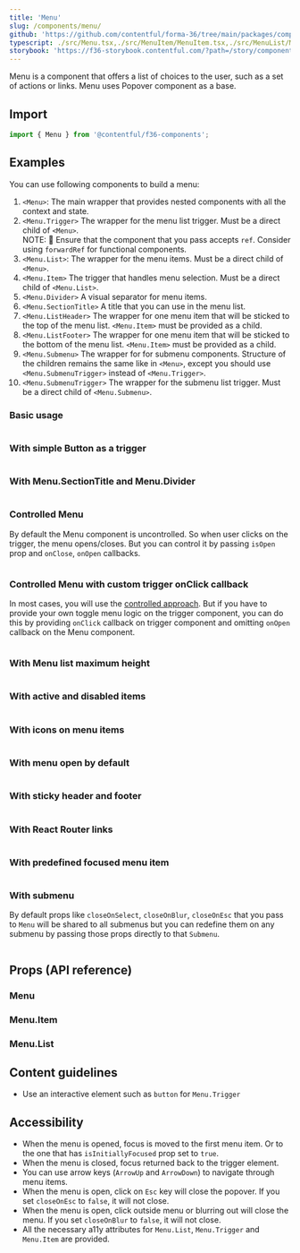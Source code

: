 ```yaml
---
title: 'Menu'
slug: /components/menu/
github: 'https://github.com/contentful/forma-36/tree/main/packages/components/menu'
typescript: ./src/Menu.tsx,./src/MenuItem/MenuItem.tsx,./src/MenuList/MenuList.tsx
storybook: 'https://f36-storybook.contentful.com/?path=/story/components-menu--basic'
---
```


Menu is a component that offers a list of choices to the user, such as a set of actions or links.
Menu uses Popover component as a base.

## Import

```jsx static=true
import { Menu } from '@contentful/f36-components';
```

## Examples

You can use following components to build a menu:

1. `<Menu>`: The main wrapper that provides nested components with all the context and state.
1. `<Menu.Trigger>` The wrapper for the menu list trigger. Must be a direct child of `<Menu>`.  
   NOTE: 🚨 Ensure that the component that you pass accepts `ref`. Consider using `forwardRef` for functional components.
1. `<Menu.List>`: The wrapper for the menu items. Must be a direct child of `<Menu>`.
1. `<Menu.Item>` The trigger that handles menu selection. Must be a direct child of `<Menu.List>`.
1. `<Menu.Divider>` A visual separator for menu items.
1. `<Menu.SectionTitle>` A title that you can use in the menu list.
1. `<Menu.ListHeader>` The wrapper for one menu item that will be sticked to the top of the menu list. `<Menu.Item>` must be provided as a child.
1. `<Menu.ListFooter>` The wrapper for one menu item that will be sticked to the bottom of the menu list. `<Menu.Item>` must be provided as a child.
1. `<Menu.Submenu>` The wrapper for for submenu components. Structure of the children remains the same like in `<Menu>`, except you should use `<Menu.SubmenuTrigger>` instead of `<Menu.Trigger>`.
1. `<Menu.SubmenuTrigger>` The wrapper for the submenu list trigger. Must be a direct child of `<Menu.Submenu>`.

### Basic usage

```tsx file=examples/BasicMenu.tsx

```

### With simple Button as a trigger

```tsx file=examples/MenuWithButtonAsTrigger.tsx

```

### With Menu.SectionTitle and Menu.Divider

```jsx file=examples/MenuWithTitle.tsx

```

### Controlled Menu

By default the Menu component is uncontrolled. So when user clicks on the trigger, the menu opens/closes.
But you can control it by passing `isOpen` prop and `onClose`, `onOpen` callbacks.

```jsx file=examples/ControlledMenu.tsx

```

### Controlled Menu with custom trigger onClick callback

In most cases, you will use the [controlled approach](#controlled-menu).
But if you have to provide your own toggle menu logic on the trigger component, you can do this by providing `onClick` callback on trigger component and omitting `onOpen` callback on the Menu component.

```jsx file=examples/ControlledMenuWithCustomTriggerLogic.tsx

```

### With Menu list maximum height

```jsx file=examples/MenuWithMaxHeight.tsx

```

### With active and disabled items

```jsx file=examples/MenuWithActiveAndDisabledItems.tsx

```

### With icons on menu items

```jsx file=examples/MenuWithIcons.tsx

```

### With menu open by default

```jsx static=true file=examples/MenuOpenByDefault.tsx

```

### With sticky header and footer

```jsx file=examples/MenuWithStickyHeaderFooter.tsx

```

### With React Router links

```jsx static=true file=examples/MenuWithReactRouterLinks.tsx

```

### With predefined focused menu item

```jsx file=examples/MenuWithPredefinedFocusedMenuItem.tsx

```

### With submenu

By default props like `closeOnSelect`, `closeOnBlur`, `closeOnEsc` that you pass to `Menu` will be shared to all submenus
but you can redefine them on any submenu by passing those props directly to that `Submenu`.

```jsx file=examples/MenuWithSubmenu.tsx

```

## Props (API reference)

### Menu

<PropsTable of="Menu" />

### Menu.Item

<PropsTable of="MenuItem" />

### Menu.List

<PropsTable of="MenuList" />

## Content guidelines

- Use an interactive element such as `button` for `Menu.Trigger`

## Accessibility

- When the menu is opened, focus is moved to the first menu item. Or to the one that has `isInitiallyFocused` prop set to `true`.
- When the menu is closed, focus returned back to the trigger element.
- You can use arrow keys (`ArrowUp` and `ArrowDown`) to navigate through menu items.
- When the menu is open, click on `Esc` key will close the popover. If you set `closeOnEsc` to `false`, it will not close.
- When the menu is open, click outside menu or blurring out will close the menu. If you set `closeOnBlur` to `false`, it will not close.
- All the necessary a11y attributes for `Menu.List`, `Menu.Trigger` and `Menu.Item` are provided.
